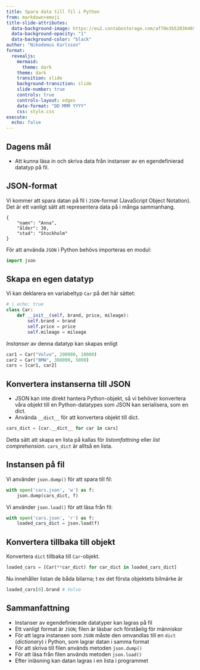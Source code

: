 ---
title: Spara data till fil i Python
from: markdown+emoji
title-slide-attributes:
  data-background-image: https://eu2.contabostorage.com/af70e3b52036469c80229e6ec67d4d95:nika-assets/images/pr1-pres/for-loopar/frame-3083868_1280.png
  data-background-opacity: "1"
  data-background-color: "black"
author: "Nikodemus Karlsson"
format:
  revealjs:
    mermaid: 
      theme: dark
    theme: dark
    transition: slide
    background-transition: slide
    slide-number: true
    controls: true
    controls-layout: edges
    date-format: "DD MMM YYYY"
    css: style.css
execute: 
  echo: false
---

## Dagens mål

* Att kunna läsa in och skriva data från instanser av en egendefinierad datatyp
på fil.

## JSON-format

:::{.v-space}
:::

Vi kommer att spara datan på fil i `JSON`-format (JavaScript Object Notation).
Det är ett vanligt sätt att representera data på i många sammanhang.

```
{
    "namn": "Anna",
    "ålder": 30,
    "stad": "Stockholm"
}
```

För att använda `JSON` i Python behövs importeras en modul:
```python
import json
```

## Skapa en egen datatyp

:::{.double-v-space}
:::

Vi kan deklarera en variabeltyp `Car` på det här sättet:

```{python}
# | echo: true
class Car:
    def __init__(self, brand, price, mileage):
        self.brand = brand
        self.price = price
        self.mileage = mileage
```

:::{.v-space}
:::

*Instanser* av denna datatyp kan skapas enligt

```python
car1 = Car("Volvo", 200000, 10000)
car2 = Car("BMW", 300000, 5000)
cars = [car1, car2]
```

## Konvertera instanserna till JSON

* JSON kan inte direkt hantera Python-objekt, så vi behöver konvertera våra
objekt till en Python-datatypes som JSON kan serialisera, som en dict.
* Använda `__dict__` för att konvertera objekt till dict.

```python
cars_dict = [car.__dict__ for car in cars]
```

Detta sätt att skapa en lista på kallas för *listomfattning* eller
*list comprehension*. `cars_dict` är alltså en lista. 

## Instansen på fil

:::{.double-v-space}
:::

Vi använder `json.dump()` för att spara till fil:

```python
with open('cars.json', 'w') as f:
    json.dump(cars_dict, f)

```


:::{.double-v-space}
:::

Vi använder `json.load()` för att läsa från fil:
```python
with open('cars.json', 'r') as f:
    loaded_cars_dict = json.load(f)
```

## Konvertera tillbaka till objekt

:::{.v-space}
:::
Konvertera `dict` tillbaka till `Car`-objekt.

```python
loaded_cars = [Car(**car_dict) for car_dict in loaded_cars_dict]
```

:::{.double-v-space}
:::

Nu innehåller listan de båda bilarna; t ex det första objektets bilmärke är
```python
loaded_cars[0].brand # Volvo
```

## Sammanfattning

* Instanser av egendefinierade datatyper kan lagras på fil
* Ett vanligt format är `JSON`; filen är läsbar och förståelig
för människor
* För att lagra instansen som `JSON` måste den omvandlas till en `dict`
(*dictionary*) i Python, som lagrar datan i samma format
* För att skriva till filen används metoden `json.dump()`
* För att läsa från filen används metoden `json.load()`
* Efter inläsning kan datan lagras i en lista i programmet